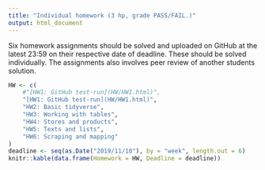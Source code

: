 ```yaml
---
title: "Individual homework (3 hp, grade PASS/FAIL.)"
output: html_document
---
```


Six homework assignments should be solved and uploaded on GitHub at the latest 23:59 on their respective date of deadline. These should be solved individually. The assignments also involves peer review of another students solution.


```r
HW <- c(
    #"[HW1: GitHub test-run](HW/HW1.html)",
    "[HW1: GitHub test-run](HW/HW1.html)",
    "HW2: Basic tidyverse",
    "HW3: Working with tables",
    "HW4: Stores and products",
    "HW5: Texts and lists",
    "HW6: Scraping and mapping"
)
deadline <- seq(as.Date("2019/11/10"), by = "week", length.out = 6)
knitr::kable(data.frame(Homework = HW, Deadline = deadline))
```

